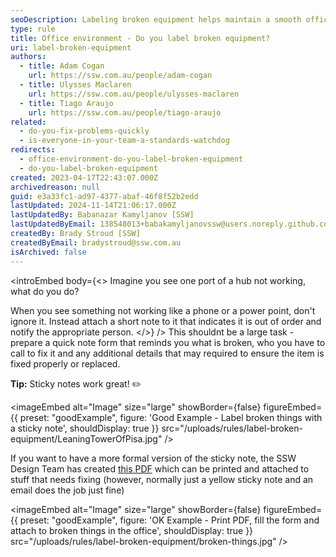 ```yaml
---
seoDescription: Labeling broken equipment helps maintain a smooth office environment by keeping track of issues and ensuring prompt fixes.
type: rule
title: Office environment - Do you label broken equipment?
uri: label-broken-equipment
authors:
  - title: Adam Cogan
    url: https://ssw.com.au/people/adam-cogan
  - title: Ulysses Maclaren
    url: https://ssw.com.au/people/ulysses-maclaren
  - title: Tiago Araujo
    url: https://ssw.com.au/people/tiago-araujo
related:
  - do-you-fix-problems-quickly
  - is-everyone-in-your-team-a-standards-watchdog
redirects:
  - office-environment-do-you-label-broken-equipment
  - do-you-label-broken-equipment
created: 2023-04-17T22:43:07.000Z
archivedreason: null
guid: e3a33fc1-ad97-4377-abaf-46f8f52b2edd
lastUpdated: 2024-11-14T21:06:17.000Z
lastUpdatedBy: Babanazar Kamyljanov [SSW]
lastUpdatedByEmail: 138548013+babakamyljanovssw@users.noreply.github.com
createdBy: Brady Stroud [SSW]
createdByEmail: bradystroud@ssw.com.au
isArchived: false
---
```


<introEmbed
  body={<>
Imagine you see one port of a hub not working, what do you do?

When you see something not working like a phone or a power point, don't ignore it. Instead attach a short note to it that indicates it is out of order and notify the appropriate person.
  </>}
/>
This shouldnt be a large task - prepare a quick note form that reminds you what is broken, who you have to call to fix it and any additional details that may required to ensure the item is fixed properly or replaced.

**Tip:** Sticky notes work great! ✏️

<imageEmbed
  alt="Image"
  size="large"
  showBorder={false}
  figureEmbed={{
    preset: "goodExample",
    figure: 'Good Example - Label broken things with a sticky note',
    shouldDisplay: true
  }}
  src="/uploads/rules/label-broken-equipment/LeaningTowerOfPisa.jpg"
/>

If you want to have a more formal version of the sticky note, the SSW Design Team has created [this PDF](SSW-label-broken-things.pdf) which can be printed and attached to stuff that needs fixing (however, normally just a yellow sticky note and an email does the job just fine)

<imageEmbed
  alt="Image"
  size="large"
  showBorder={false}
  figureEmbed={{
    preset: "goodExample",
    figure: 'OK Example - Print PDF, fill the form and attach to broken things in the office',
    shouldDisplay: true
  }}
  src="/uploads/rules/label-broken-equipment/broken-things.jpg"
/>
